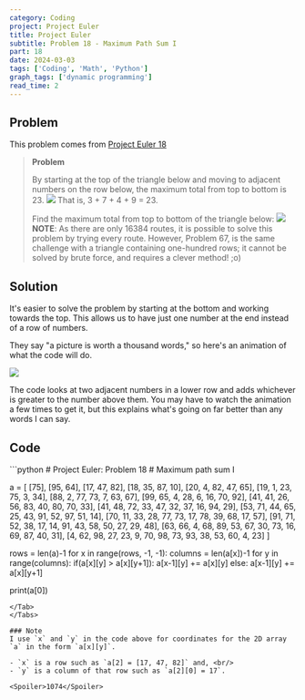 ```yaml
---
category: Coding
project: Project Euler
title: Project Euler
subtitle: Problem 18 - Maximum Path Sum I
part: 18
date: 2024-03-03
tags: ['Coding', 'Math', 'Python']
graph_tags: ['dynamic programming']
read_time: 2
---
```



## Problem
This problem comes from [Project Euler 18](https://projecteuler.net/problem=18)


> **Problem**
>
> By starting at the top of the triangle below and moving to adjacent numbers on the row below, the maximum total from top to bottom is 23.
> <img class="mx-auto" src="/images/posts/project-euler/problem18_small.png" />
> That is, 3 + 7 + 4 + 9 = 23.
>
> Find the maximum total from top to bottom of the triangle below:
> <img class="mx-auto" src="/images/posts/project-euler/problem18_big.png" />
> **NOTE**: As there are only 16384 routes, it is possible to solve this problem by trying every route. 
> However, Problem 67, is the same challenge with a triangle containing one-hundred rows; it cannot be solved by brute force, and requires a clever method! ;o)


## Solution

It's easier to solve the problem by starting at the bottom and working towards the top. This allows us to have just one number at the end instead of a row of numbers.

They say "a picture is worth a thousand words," so here's an animation of what the code will do.

<img class="mx-auto" src="/images/posts/project-euler/problem-18.gif " />

The code looks at two adjacent numbers in a lower row and adds whichever is greater to the number above them. 
You may have to watch the animation a few times to get it, but this explains what's going on far better than any words I can say.

## Code

<Tabs>
<Tab name="problem18.py" checked="checked">
```python
# Project Euler: Problem 18
# Maximum path sum I

a = [
    [75],
    [95, 64],
    [17, 47, 82],
    [18, 35, 87, 10],
    [20, 4, 82, 47, 65],
    [19, 1, 23, 75, 3, 34],
    [88, 2, 77, 73, 7, 63, 67],
    [99, 65, 4, 28, 6, 16, 70, 92],
    [41, 41, 26, 56, 83, 40, 80, 70, 33],
    [41, 48, 72, 33, 47, 32, 37, 16, 94, 29],
    [53, 71, 44, 65, 25, 43, 91, 52, 97, 51, 14],
    [70, 11, 33, 28, 77, 73, 17, 78, 39, 68, 17, 57],
    [91, 71, 52, 38, 17, 14, 91, 43, 58, 50, 27, 29, 48],
    [63, 66, 4, 68, 89, 53, 67, 30, 73, 16, 69, 87, 40, 31],
    [4, 62, 98, 27, 23, 9, 70, 98, 73, 93, 38, 53, 60, 4, 23]
]

rows = len(a)-1
for x in range(rows, -1, -1):
    columns = len(a[x])-1
    for y in range(columns):
        if(a[x][y] > a[x][y+1]):
            a[x-1][y] += a[x][y]
        else:
            a[x-1][y] += a[x][y+1]

print(a[0])
```
</Tab>
</Tabs>

### Note
I use `x` and `y` in the code above for coordinates for the 2D array `a` in the form `a[x][y]`.

- `x` is a row such as `a[2] = [17, 47, 82]` and, <br/>
- `y` is a column of that row such as `a[2][0] = 17`.

<Spoiler>1074</Spoiler>